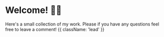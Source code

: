
<HeroPattern />

# Welcome! 👋🏾
Here's a small collection of my work. Please if you have any questions feel free to leave a comment! {{ className: 'lead' }}

<Guides />